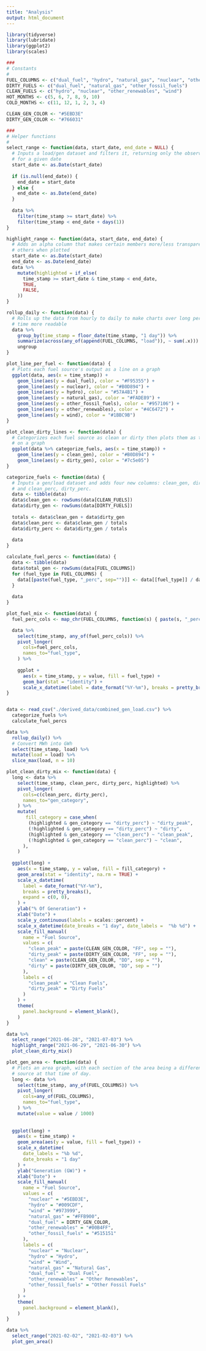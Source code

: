 ```yaml
---
title: "Analysis"
output: html_document
---
```


```r
library(tidyverse)
library(lubridate)
library(ggplot2)
library(scales)

###
# Constants
#
FUEL_COLUMNS <- c("dual_fuel", "hydro", "natural_gas", "nuclear", "other_fossil_fuels", "other_renewables", "wind")
DIRTY_FUELS <- c("dual_fuel", "natural_gas", "other_fossil_fuels")
CLEAN_FUELS <- c("hydro", "nuclear", "other_renewables", "wind")
HOT_MONTHS <- c(5, 6, 7, 8, 9, 10)
COLD_MONTHS <- c(11, 12, 1, 2, 3, 4)

CLEAN_GEN_COLOR <- "#5EBD3E"
DIRTY_GEN_COLOR <- "#766031"

###
# Helper functions
#
select_range <- function(data, start_date, end_date = NULL) {
  # Inputs a load/gen dataset and filters it, returning only the observations
  # for a given date
  start_date <- as.Date(start_date)
  
  if (is.null(end_date)) {
    end_date = start_date
  } else {
    end_date <- as.Date(end_date)
  }
  
  data %>% 
    filter(time_stamp >= start_date) %>%
    filter(time_stamp < end_date + days(1))
}

highlight_range <- function(data, start_date, end_date) {
  # Adds an alpha column that makes certain members more/less transparent than
  # others when plotted
  start_date <- as.Date(start_date)
  end_date <- as.Date(end_date)
  data %>%
    mutate(highlighted = if_else(
      time_stamp >= start_date & time_stamp < end_date, 
      TRUE,
      FALSE,
    ))
}

rollup_daily <- function(data) {
  # Rolls up the data from hourly to daily to make charts over long periods of
  # time more readable
  data %>%
    group_by(time_stamp = floor_date(time_stamp, "1 day")) %>%
    summarize(across(any_of(append(FUEL_COLUMNS, "load")), ~ sum(.x))) %>%
    ungroup
}

plot_line_per_fuel <- function(data) {
  # Plots each fuel source's output as a line on a graph
  ggplot(data, aes(x = time_stamp)) +
    geom_line(aes(y = dual_fuel), color = "#F95355") +
    geom_line(aes(y = nuclear), color = "#B0D894") +
    geom_line(aes(y = hydro), color = "#57A4B1") +
    geom_line(aes(y = natural_gas), color = "#FADE89") +
    geom_line(aes(y = other_fossil_fuels), color = "#957106") +
    geom_line(aes(y = other_renewables), color = "#4C6472") +
    geom_line(aes(y = wind), color = "#1BBC9B")
}

plot_clean_dirty_lines <- function(data) {
  # Categorizes each fuel source as clean or dirty then plots them as two lines
  # on a graph
  ggplot(data %>% categorize_fuels, aes(x = time_stamp)) +
    geom_line(aes(y = clean_gen), color = "#B0D894") +
    geom_line(aes(y = dirty_gen), color = "#7c5e05")
}

categorize_fuels <- function(data) {
  # Inputs a gen/load dataset and adds four new columns: clean_gen, dirty_gen
  # and clean_perc, dirty_perc.
  data <- tibble(data)
  data$clean_gen <- rowSums(data[CLEAN_FUELS])
  data$dirty_gen <- rowSums(data[DIRTY_FUELS])
  
  totals <- data$clean_gen + data$dirty_gen
  data$clean_perc <- data$clean_gen / totals
  data$dirty_perc <- data$dirty_gen / totals
  
  data
}

calculate_fuel_percs <- function(data) {
  data <- tibble(data)
  data$total_gen <- rowSums(data[FUEL_COLUMNS])
  for (fuel_type in FUEL_COLUMNS) {
    data[[paste(fuel_type, "_perc", sep="")]] <- data[[fuel_type]] / data$total_gen
  }
  
  data
}

plot_fuel_mix <- function(data) {
  fuel_perc_cols <- map_chr(FUEL_COLUMNS, function(s) { paste(s, "_perc", sep="") })

  data %>%
    select(time_stamp, any_of(fuel_perc_cols)) %>%
    pivot_longer(
      cols=fuel_perc_cols,
      names_to="fuel_type",
    ) %>%
      
    ggplot +
      aes(x = time_stamp, y = value, fill = fuel_type) +
      geom_bar(stat = "identity") +
      scale_x_datetime(label = date_format("%Y-%m"), breaks = pretty_breaks(), expand = c(0, 0))
}


data <- read_csv("./derived_data/combined_gen_load.csv") %>%
  categorize_fuels %>%
  calculate_fuel_percs
```

```r
data %>%
  rollup_daily() %>%
  # Convert MWh into GWh
  select(time_stamp, load) %>%
  mutate(load = load) %>%
  slice_max(load, n = 10)
```


```r
plot_clean_dirty_mix <- function(data) {
  long <- data %>%
    select(time_stamp, clean_perc, dirty_perc, highlighted) %>%
    pivot_longer(
      cols=c(clean_perc, dirty_perc),
      names_to="gen_category",
    ) %>%
    mutate(
       fill_category = case_when(
        (highlighted & gen_category == "dirty_perc") ~ "dirty_peak",
        (!highlighted & gen_category == "dirty_perc") ~ "dirty",
        (highlighted & gen_category == "clean_perc") ~ "clean_peak",
        (!highlighted & gen_category == "clean_perc") ~ "clean",
      ),
    )
  
  ggplot(long) +
    aes(x = time_stamp, y = value, fill = fill_category) +
    geom_area(stat = "identity", na.rm = TRUE) +
    scale_x_datetime(
      label = date_format("%Y-%m"),
      breaks = pretty_breaks(),
      expand = c(0, 0),
    ) +
    ylab("% Of Generation") +
    xlab("Date") +
    scale_y_continuous(labels = scales::percent) +
    scale_x_datetime(date_breaks = "1 day", date_labels =  "%b %d") +
    scale_fill_manual(
      name = "Fuel Source",
      values = c(
        "clean_peak" = paste(CLEAN_GEN_COLOR, "FF", sep = ""),
        "dirty_peak" = paste(DIRTY_GEN_COLOR, "FF", sep = ""),
        "clean" = paste(CLEAN_GEN_COLOR, "DD", sep = ""),
        "dirty" = paste(DIRTY_GEN_COLOR, "DD", sep = "")
      ),
      labels = c(
        "clean_peak" = "Clean Fuels",
        "dirty_peak" = "Dirty Fuels"
      )
    ) +
    theme(
      panel.background = element_blank(),
    )
}

data %>%
  select_range("2021-06-28", "2021-07-03") %>%
  highlight_range("2021-06-29", "2021-06-30") %>%
  plot_clean_dirty_mix()
```

```r
plot_gen_area <- function(data) {
  # Plots an area graph, with each section of the area being a different fuel
  # source at that time of day.
  long <- data %>%
    select(time_stamp, any_of(FUEL_COLUMNS)) %>%
    pivot_longer(
      cols=any_of(FUEL_COLUMNS),
      names_to="fuel_type",
    ) %>%
    mutate(value = value / 1000)
  
  
  ggplot(long) +
    aes(x = time_stamp) +
    geom_area(aes(y = value, fill = fuel_type)) +
    scale_x_datetime(
      date_labels = "%b %d",
      date_breaks = "1 day"
    ) +
    ylab("Generation (GW)") +
    xlab("Date") +
    scale_fill_manual(
      name = "Fuel Source",
      values = c(
        "nuclear" = "#5EBD3E",
        "hydro" = "#009CDF",
        "wind" = "#973999",
        "natural_gas" = "#FFB900",
        "dual_fuel" = DIRTY_GEN_COLOR,
        "other_renewables" = "#00B4FF",
        "other_fossil_fuels" = "#515151"
      ),
      labels = c(
        "nuclear" = "Nuclear",
        "hydro" = "Hydro",
        "wind" = "Wind",
        "natural_gas" = "Natural Gas",
        "dual_fuel" = "Dual Fuel",
        "other_renewables" = "Other Renewables",
        "other_fossil_fuels" = "Other Fossil Fuels"
      )
    ) +
    theme(
      panel.background = element_blank(),
    )
}

data %>%
  select_range("2021-02-02", "2021-02-03") %>%
  plot_gen_area()
```